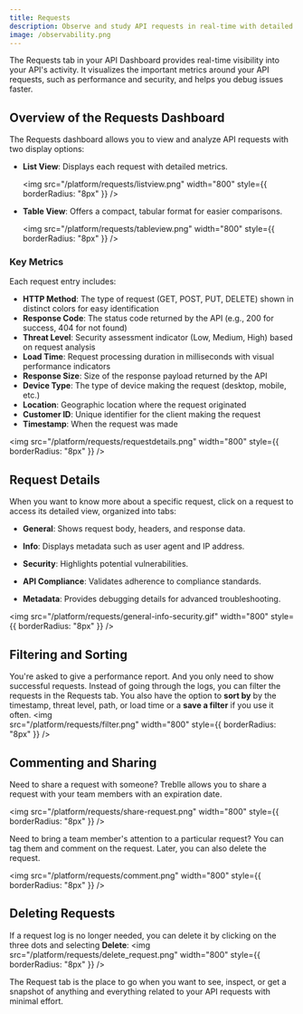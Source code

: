 ```yaml
---
title: Requests
description: Observe and study API requests in real-time with detailed insights about performance, security threats, and response data.
image: /observability.png
---
```


The Requests tab in your API Dashboard provides real-time visibility into your API's activity. It visualizes the important metrics around your API requests, such as performance and security, and helps you debug issues faster.

## Overview of the Requests Dashboard

The Requests dashboard allows you to view and analyze API requests with two display options:

- **List View**: Displays each request with detailed metrics.
  
  <img
    src="/platform/requests/listview.png"
    width="800"
    style={{ borderRadius: "8px" }}
  />

- **Table View**: Offers a compact, tabular format for easier comparisons.
  
  <img
    src="/platform/requests/tableview.png"
    width="800"
    style={{ borderRadius: "8px" }}
  />

### Key Metrics

Each request entry includes:

- **HTTP Method**: The type of request (GET, POST, PUT, DELETE) shown in distinct colors for easy identification
- **Response Code**: The status code returned by the API (e.g., 200 for success, 404 for not found)
- **Threat Level**: Security assessment indicator (Low, Medium, High) based on request analysis
- **Load Time**: Request processing duration in milliseconds with visual performance indicators
- **Response Size**: Size of the response payload returned by the API
- **Device Type**: The type of device making the request (desktop, mobile, etc.)
- **Location**: Geographic location where the request originated
- **Customer ID**: Unique identifier for the client making the request
- **Timestamp**: When the request was made

<img
    src="/platform/requests/requestdetails.png"
    width="800"
    style={{ borderRadius: "8px" }}
  />

## Request Details

When you want to know more about a specific request, click on a request to access its detailed view, organized into tabs:

- **General**: Shows request body, headers, and response data.

- **Info**: Displays metadata such as user agent and IP address.

- **Security**: Highlights potential vulnerabilities.

- **API Compliance**: Validates adherence to compliance standards.

- **Metadata**: Provides debugging details for advanced troubleshooting.

<img
    src="/platform/requests/general-info-security.gif"
    width="800"
    style={{ borderRadius: "8px" }}
  />


## Filtering and Sorting

You're asked to give a performance report. And you only need to show successful requests. Instead of going through the logs, you can filter the requests in the Requests tab. 
You also have the option to **sort by** by the timestamp, threat level, path, or load time or a **save a filter** if you use it often.
 <img  
    src="/platform/requests/filter.png"
    width="800"
    style={{ borderRadius: "8px" }}
  />

## Commenting and Sharing

Need to share a request with someone? Treblle allows you to share a request with your team members with an expiration date. 

<img
    src="/platform/requests/share-request.png"
    width="800"
    style={{ borderRadius: "8px" }}
  />

Need to bring a team member's attention to a particular request? You can tag them and comment on the request. Later, you can also delete the request.

<img
    src="/platform/requests/comment.png"
    width="800"
    style={{ borderRadius: "8px" }}
  />

## Deleting Requests

If a request log is no longer needed, you can delete it by clicking on the three dots and selecting **Delete**:
<img
    src="/platform/requests/delete_request.png"
    width="800"
    style={{ borderRadius: "8px" }}
  />

The Request tab is the place to go when you want to see, inspect, or get a snapshot of anything and everything related to your API requests with minimal effort.